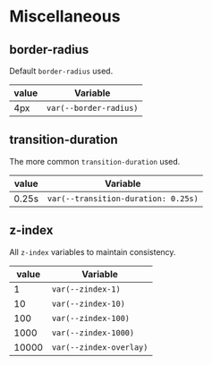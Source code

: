 
<Meta title="Getting Started|Styles/Misc" />

# Miscellaneous

## border-radius

Default `border-radius` used.

| value | Variable               |
| ----- | ---------------------- |
| 4px   | `var(--border-radius)` |

## transition-duration

The more common `transition-duration` used.

| value | Variable                            |
| ----- | ----------------------------------- |
| 0.25s | `var(--transition-duration: 0.25s)` |

## z-index

All `z-index` variables to maintain consistency.

| value | Variable                |
| ----- | ----------------------- |
| 1     | `var(--zindex-1)`       |
| 10    | `var(--zindex-10)`      |
| 100   | `var(--zindex-100)`     |
| 1000  | `var(--zindex-1000)`    |
| 10000 | `var(--zindex-overlay)` |